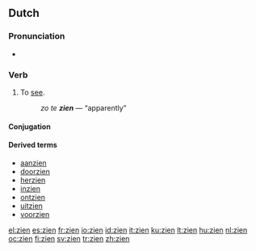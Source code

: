 ==Dutch==

===Pronunciation===
*{{audio|Nl-zien.ogg|audio}}

===Verb===
{{nl-verb|irr}}

# To [[see]].
#: ''zo te '''zien''''' — “apparently”

====Conjugation====
{{nl-verb-table|zie|ziet|zag|zagen|gezien|zie}}

====Derived terms====
{{top4}}
* [[aanzien]]
* [[doorzien]]
* [[herzien]]
* [[inzien]]
* [[ontzien]]
* [[uitzien]]
* [[voorzien]]
{{bottom}}

[[el:zien]]
[[es:zien]]
[[fr:zien]]
[[io:zien]]
[[id:zien]]
[[it:zien]]
[[ku:zien]]
[[lt:zien]]
[[hu:zien]]
[[nl:zien]]
[[oc:zien]]
[[fi:zien]]
[[sv:zien]]
[[tr:zien]]
[[zh:zien]]